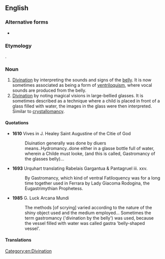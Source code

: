 ==English==

===Alternative forms===
* {{l|en|gastronomancy}}

===Etymology===
{{confix|gastro|mancy|lang=en}}.

===Noun===
{{en-noun|-}}

# [[divination|Divination]] by interpreting the sounds and signs of the [[belly]]. It is now sometimes associated as being a form of [[ventriloquism]], where vocal sounds are produced from the belly.
# [[divination|Divination]] by noting magical visions in large-bellied glasses. It is sometimes described as a technique where a child is placed in front of a glass filled with water, the images in the glass were then interpreted. Similar to [[crystallomancy]].

====Quotations====
* '''1610''' Vives in J. Healey Saint Augustine of the Citie of God
*: Diuination generally was done by diuers means..Hydromancy..done either in a glasse bottle full of water, wherein a Childe must looke, (and this is called, Gastromancy of the glasses belly)...

* '''1693''' Urquhart translating Rabelais Gargantua & Pantagruel iii. xxv.
*: By Gastromancy, which kind of ventral Fatiloquency was for a long time together used in Ferrara by Lady Giacoma Rodogina, the Eugastrimythian Prophetess.

* '''1985''' G. Luck Arcana Mundi
*: The methods [of scrying] varied according to the nature of the shiny object used and the medium employed... Sometimes the term gastromancy ('divination by the belly') was used, because the vessel filled with water was called gastra 'belly-shaped vessel'.

====Translations====
{{trans-top|divination by interpreting the sounds and signs of the belly}}
{{trans-mid}}
{{trans-bottom}}

{{trans-top|divination by noting magical visions in large-bellied glasses}}
{{trans-mid}}
{{trans-bottom}}

{{checktrans-top}}
{{trans-mid}}
{{trans-bottom}}

[[Category:en:Divination]]